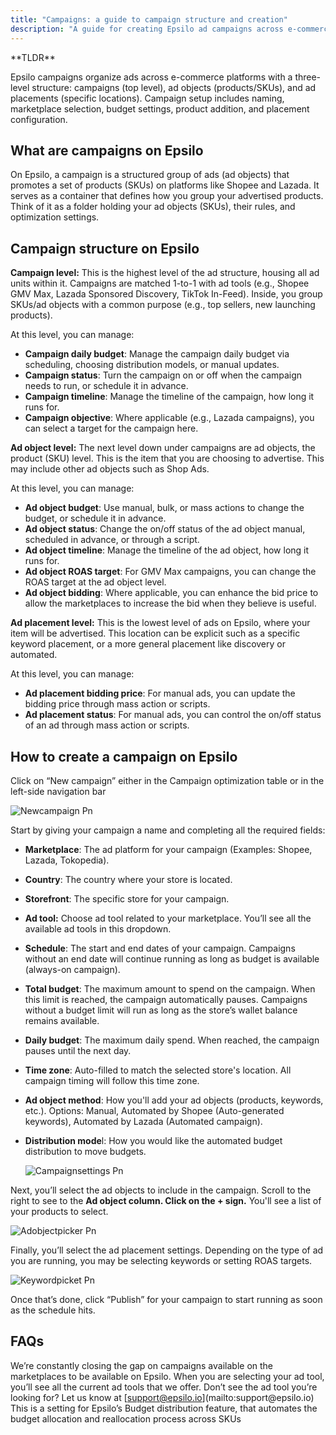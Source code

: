 ```yaml
---
title: "Campaigns: a guide to campaign structure and creation"
description: "A guide for creating Epsilo ad campaigns across e-commerce platforms, covering campaign structure, hierarchy, and setup processes."
---
```


<Note>
  **TLDR**

  Epsilo campaigns organize ads across e-commerce platforms with a three-level structure: campaigns (top level), ad objects (products/SKUs), and ad placements (specific locations). Campaign setup includes naming, marketplace selection, budget settings, product addition, and placement configuration.
</Note>

## **What are campaigns on Epsilo**

On Epsilo, a campaign is a structured group of ads (ad objects) that promotes a set of products (SKUs) on platforms like Shopee and Lazada. It serves as a container that defines how you group your advertised products. Think of it as a folder holding your ad objects (SKUs), their rules, and optimization settings.

## **Campaign structure on Epsilo**

**Campaign level:** This is the highest level of the ad structure, housing all ad units within it. Campaigns are matched 1-to-1 with ad tools (e.g., Shopee GMV Max, Lazada Sponsored Discovery, TikTok In-Feed). Inside, you group SKUs/ad objects with a common purpose (e.g., top sellers, new launching products).

At this level, you can manage:

- **Campaign daily budget**: Manage the campaign daily budget via scheduling, choosing distribution models, or manual updates.
- **Campaign status**: Turn the campaign on or off when the campaign needs to run, or schedule it in advance.
- **Campaign timeline**: Manage the timeline of the campaign, how long it runs for.
- **Campaign objective**: Where applicable (e.g., Lazada campaigns), you can select a target for the campaign here.

**Ad object level:** The next level down under campaigns are ad objects, the product (SKU) level. This is the item that you are choosing to advertise. This may include other ad objects such as Shop Ads.

At this level, you can manage:

- **Ad object budget**: Use manual, bulk, or mass actions to change the budget, or schedule it in advance.
- **Ad object status**: Change the on/off status of the ad object manual, scheduled in advance, or through a script.
- **Ad object timeline**: Manage the timeline of the ad object, how long it runs for.
- **Ad object ROAS target**: For GMV Max campaigns, you can change the ROAS target at the ad object level.
- **Ad object bidding**: Where applicable, you can enhance the bid price to allow the marketplaces to increase the bid when they believe is useful.

**Ad placement level:** This is the lowest level of ads on Epsilo, where your item will be advertised. This location can be explicit such as a specific keyword placement, or a more general placement like discovery or automated.

At this level, you can manage:

- **Ad placement bidding price**: For manual ads, you can update the bidding price through mass action or scripts.
- **Ad placement status**: For manual ads, you can control the on/off status of an ad through mass action or scripts.

## **How to create a campaign on Epsilo**

Click on “New campaign” either in the Campaign optimization table or in the left-side navigation bar

![Newcampaign Pn](/images/newcampaign.png)

Start by giving your campaign a name and completing all the required fields:

- **Marketplace**: The ad platform for your campaign (Examples: Shopee, Lazada, Tokopedia).
- **Country**: The country where your store is located.
- **Storefront**: The specific store for your campaign.
- **Ad tool:** Choose ad tool related to your marketplace. You’ll see all the available ad tools in this dropdown.
- **Schedule**: The start and end dates of your campaign. Campaigns without an end date will continue running as long as budget is available (always-on campaign).
- **Total budget**: The maximum amount to spend on the campaign. When this limit is reached, the campaign automatically pauses. Campaigns without a budget limit will run as long as the store’s wallet balance remains available.
- **Daily budget**: The maximum daily spend. When reached, the campaign pauses until the next day.
- **Time zone**: Auto-filled to match the selected store's location. All campaign timing will follow this time zone.
- **Ad object method**: How you'll add your ad objects (products, keywords, etc.). Options: Manual, Automated by Shopee (Auto-generated keywords), Automated by Lazada (Automated campaign).
- **Distribution mode**l: How you would like the automated budget distribution to move budgets.

  ![Campaignsettings Pn](/images/campaignsettings.png)

Next, you’ll select the ad objects to include in the campaign. Scroll to the right to see to the **Ad object column. Click on the + sign.** You'll see a list of your products to select.

![Adobjectpicker Pn](/images/adobjectpicker.png)

Finally, you’ll select the ad placement settings. Depending on the type of ad you are running, you may be selecting keywords or setting ROAS targets.

![Keywordpicket Pn](/images/keywordpicket.png)

Once that’s done, click “Publish” for your campaign to start running as soon as the schedule hits.

## FAQs

<Expandable title="What ad tools are currently available to operate on Epsilo?">
  We’re constantly closing the gap on campaigns available on the marketplaces to be available on Epsilo. When you are selecting your ad tool, you’ll see all the current ad tools that we offer. Don’t see the ad tool you’re looking for? Let us know at [<u>support@epsilo.io</u>](mailto:support@epsilo.io)
</Expandable>

<Expandable title="What does the distribution model do?">
  This is a setting for Epsilo’s Budget distribution feature, that automates the budget allocation and reallocation process across SKUs
</Expandable>
